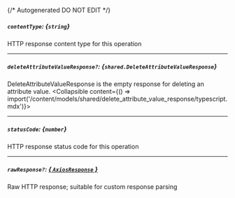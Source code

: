 {/* Autogenerated DO NOT EDIT  */}

##### `contentType`: *{`string`}*
HTTP response content type for this operation

---
##### `deleteAttributeValueResponse?`: *{`shared.DeleteAttributeValueResponse`}*
DeleteAttributeValueResponse is the empty response for deleting an attribute value.
<Collapsible content={() => import('/content/models/shared/delete_attribute_value_response/typescript.mdx')}>
</Collapsible>

---
##### `statusCode`: *{`number`}*
HTTP response status code for this operation

---
##### `rawResponse?`: [*{ `AxiosResponse` }*](https://axios-http.com/docs/res_schema)
Raw HTTP response; suitable for custom response parsing


